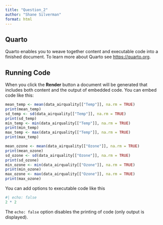 ```yaml
---
title: "Question_2"
author: "Shane Silverman"
format: html
---
```


## Quarto

Quarto enables you to weave together content and executable code into a finished document. To learn more about Quarto see <https://quarto.org>.

## Running Code

When you click the **Render** button a document will be generated that includes both content and the output of embedded code. You can embed code like this:

```r
mean_temp <- mean(data_airquality[["Temp"]], na.rm = TRUE)
print(mean_temp)
sd_temp <- sd(data_airquality[["Temp"]], na.rm = TRUE)
print(sd_temp)
min_temp <- min(data_airquality[["Temp"]], na.rm = TRUE)
print(min_temp)
max_temp <- max(data_airquality[["Temp"]], na.rm = TRUE)
print(max_temp)

mean_ozone <- mean(data_airquality[["Ozone"]], na.rm = TRUE)
print(mean_ozone)
sd_ozone <- sd(data_airquality[["Ozone"]], na.rm = TRUE)
print(sd_ozone)
min_ozone <- min(data_airquality[["Ozone"]], na.rm = TRUE)
print(min_ozone)
max_ozone <- max(data_airquality[["Ozone"]], na.rm = TRUE)
print(max_ozone)

```

You can add options to executable code like this 

```r
#| echo: false
2 * 2
```

The `echo: false` option disables the printing of code (only output is displayed).
